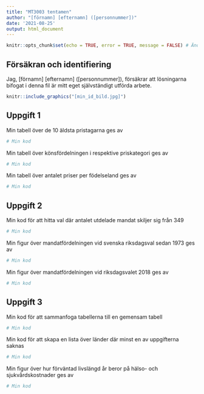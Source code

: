 ```yaml
---
title: "MT3003 tentamen"
author: "[förnamn] [efternamn] ([personnummer])"
date: '2021-08-25'
output: html_document
---
```


```r
knitr::opts_chunk$set(echo = TRUE, error = TRUE, message = FALSE) # Ändra ej
```

## Försäkran och identifiering

Jag, [förnamn] [efternamn] ([personnummer]), försäkrar att lösningarna bifogat i denna fil är mitt eget självständigt utförda arbete.

```r
knitr::include_graphics("[min_id_bild.jpg]")
```

## Uppgift 1

Min tabell över de 10 äldsta pristagarna ges av

```r
# Min kod
```

Min tabell över könsfördelningen i respektive priskategori ges av
```r
# Min kod
```

Min tabell över antalet priser per födelseland ges av

```r
# Min kod
```


## Uppgift 2

Min kod för att hitta val där antalet utdelade mandat skiljer sig från 349

```r
# Min kod
```

Min figur över mandatfördelningen vid svenska riksdagsval sedan 1973 ges av

```r
# Min kod
```

Min figur över mandatfördelningen vid riksdagsvalet 2018 ges av

```r
# Min kod
```

## Uppgift 3

Min kod för att sammanfoga tabellerna till en gemensam tabell

```r
# Min kod
```

Min kod för att skapa en lista över länder där minst en av uppgifterna saknas

```r
# Min kod
```

Min figur över hur förväntad livslängd år beror på hälso- och sjukvårdskostnader ges av

```r
# Min kod
```
